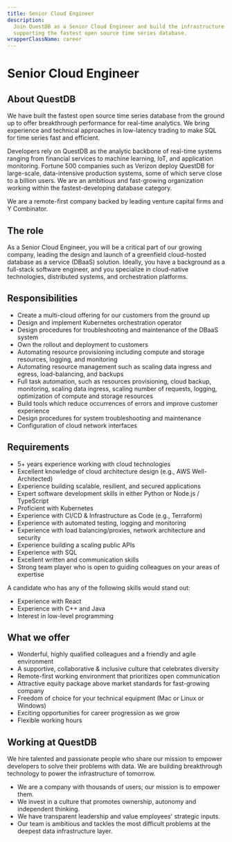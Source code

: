 ```yaml
---
title: Senior Cloud Engineer
description:
  Join QuestDB as a Senior Cloud Engineer and build the infrastructure
  supporting the fastest open source time series database.
wrapperClassName: career
---
```



<h1>Senior Cloud Engineer</h1>

<h2> About QuestDB</h2>

We have built the fastest open source time series database from the ground up to
offer breakthrough performance for real-time analytics. We bring experience and
technical approaches in low-latency trading to make SQL for time series fast and
efficient.

Developers rely on QuestDB as the analytic backbone of real-time systems ranging
from financial services to machine learning, IoT, and application monitoring.
Fortune 500 companies such as Verizon deploy QuestDB for large-scale,
data-intensive production systems, some of which serve close to a billion users.
We are an ambitious and fast-growing organization working within the
fastest-developing database category.

We are a remote-first company backed by leading venture capital firms and Y
Combinator.

<h2>The role</h2>

As a Senior Cloud Engineer, you will be a critical part of our growing company,
leading the design and launch of a greenfield cloud-hosted database as a service
(DBaaS) solution. Ideally, you have a background as a full-stack software
engineer, and you specialize in cloud-native technologies, distributed systems,
and orchestration platforms.

<h2>Responsibilities</h2>

- Create a multi-cloud offering for our customers from the ground up
- Design and implement Kubernetes orchestration operator
- Design procedures for troubleshooting and maintenance of the DBaaS system
- Own the rollout and deployment to customers
- Automating resource provisioning including compute and storage resources,
  logging, and monitoring
- Automating resource management such as scaling data ingress and egress,
  load-balancing, and backups
- Full task automation, such as resources provisioning, cloud backup,
  monitoring, scaling data ingress, scaling number of requests, logging,
  optimization of compute and storage resources
- Build tools which reduce occurrences of errors and improve customer experience
- Design procedures for system troubleshooting and maintenance
- Configuration of cloud network interfaces

<h2>Requirements</h2>

- 5+ years experience working with cloud technologies
- Excellent knowledge of cloud architecture design (e.g., AWS Well-Architected)
- Experience building scalable, resilient, and secured applications
- Expert software development skills in either Python or Node.js / TypeScript
- Proficient with Kubernetes
- Experience with CI/CD & Infrastructure as Code (e.g., Terraform)
- Experience with automated testing, logging and monitoring
- Experience with load balancing/proxies, network architecture and security
- Experience building a scaling public APIs
- Experience with SQL
- Excellent written and communication skills
- Strong team player who is open to guiding colleagues on your areas of
  expertise

A candidate who has any of the following skills would stand out:

- Experience with React
- Experience with C++ and Java
- Interest in low-level programming

<h2>What we offer</h2>

- Wonderful, highly qualified colleagues and a friendly and agile environment
- A supportive, collaborative & inclusive culture that celebrates diversity
- Remote-first working environment that prioritizes open communication
- Attractive equity package above market standards for fast-growing company
- Freedom of choice for your technical equipment (Mac or Linux or Windows)
- Exciting opportunities for career progression as we grow
- Flexible working hours

<h2>Working at QuestDB</h2>

We hire talented and passionate people who share our mission to empower
developers to solve their problems with data. We are building breakthrough
technology to power the infrastructure of tomorrow.

- We are a company with thousands of users; our mission is to empower them.
- We invest in a culture that promotes ownership, autonomy and independent
  thinking.
- We have transparent leadership and value employees' strategic inputs.
- Our team is ambitious and tackles the most difficult problems at the deepest
  data infrastructure layer.

<CareerButton
  title="Senior Cloud Engineer"
  bambooUrl="https://questdb.bamboohr.com/jobs/view.php?id=26&source=aWQ9MTM%3D"
/>
